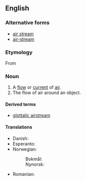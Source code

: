 ==English==

===Alternative forms===
* [[air stream]]
* [[air-stream]]

===Etymology===
From {{compound|en|air|stream}}

===Noun===
{{en-noun}}

# A [[flow]] or [[current]] of [[air]].
# The flow of air around an object.
#: {{ux|en|Maintaining a clean '''airstream''' around the car is important for good fuel economy.}}

====Derived terms====
* [[glottalic airstream]]

====Translations====
{{trans-top|flow or current of air}}
* Danish: {{t|da|luftstrøm|c}}
* Esperanto: {{t|eo|aerfluo}}
* Norwegian:
*: Bokmål: {{t|nb|luftstrøm|m}}
*: Nynorsk: {{t|nn|luftstraum|m}}
{{trans-mid}}
* Romanian: {{t+|ro|curent de aer|n}}
{{trans-bottom}}